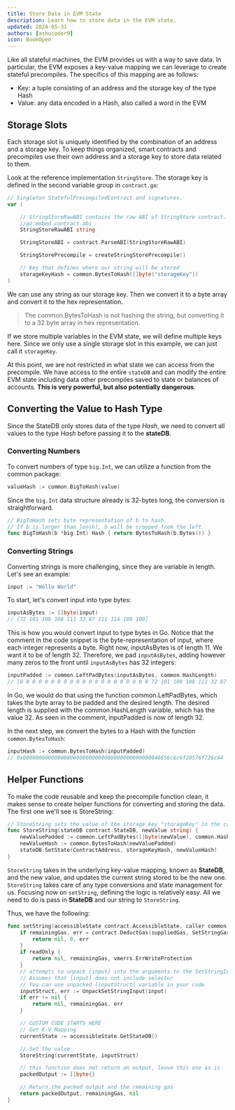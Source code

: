 ```yaml
---
title: Store Data in EVM State
description: Learn how to store data in the EVM state.
updated: 2024-05-31
authors: [ashucoder9]
icon: BookOpen
---
```


Like all stateful machines, the EVM provides us with a way to save data. In particular, the EVM exposes a key-value mapping we can leverage to create stateful precompiles. The specifics of this mapping are as follows:

- Key: a tuple consisting of an address and the storage key of the type Hash
- Value: any data encoded in a Hash, also called a word in the EVM

## Storage Slots

Each storage slot is uniquely identified by the combination of an address and a storage key. To keep things organized, smart contracts and precompiles use their own address and a storage key to store data related to them. 

Look at the reference implementation `StringStore`. The storage key is defined in the second variable group in `contract.go`:

```go
// Singleton StatefulPrecompiledContract and signatures.
var (

    // StringStoreRawABI contains the raw ABI of StringStore contract.
    //go:embed contract.abi
    StringStoreRawABI string

    StringStoreABI = contract.ParseABI(StringStoreRawABI)

    StringStorePrecompile = createStringStorePrecompile()

    // Key that defines where our string will be stored
    storageKeyHash = common.BytesToHash([]byte("storageKey"))
)
```

We can use any string as our storage key. Then we convert it to a byte array and convert it to the hex representation.

> The common.BytesToHash is not hashing the string, but converting it to a 32 byte array in hex representation.

If we store multiple variables in the EVM state, we will define multiple keys here. Since we only use a single storage slot in this example, we can just call it `storageKey`.

At this point, we are not restricted in what state we can access from the precompile. We have access to the entire `stateDB` and can modify the entire EVM state including data other precompiles saved to state or balances of accounts. **This is very powerful, but also potentially dangerous**.

## Converting the Value to Hash Type

Since the StateDB only stores data of the type *Hash*, we need to convert all values to the type *Hash* before passing it to the **stateDB**.

### Converting Numbers

To convert numbers of type `big.Int`, we can utilize a function from the common package:

```go
valueHash := common.BigToHash(value)
```

Since the `big.Int` data structure already is 32-bytes long, the conversion is straightforward.

```go
// BigToHash sets byte representation of b to hash.
// If b is larger than len(h), b will be cropped from the left.
func BigToHash(b *big.Int) Hash { return BytesToHash(b.Bytes()) }
```

### Converting Strings

Converting strings is more challenging, since they are variable in length. Let's see an example:

```go
input := "Hello World"
```

To start, let's convert input into type bytes:

```go
inputAsBytes := []byte(input) 
// [72 101 108 108 111 32 87 111 114 108 100]
```

This is how you would convert input to type bytes in Go. Notice that the comment in the code snippet is the byte-representation of input, where each integer represents a byte. Right now, inputAsBytes is of length 11. We want it to be of length 32. Therefore, we pad `inputAsBytes`, adding however many zeros to the front until `inputAsBytes` has 32 integers:

```go
inputPadded := common.LeftPadBytes(inputAsBytes, common.HashLength) 
// [0 0 0 0 0 0 0 0 0 0 0 0 0 0 0 0 0 0 0 0 0 72 101 108 108 111 32 87 111 114 108 100]
```

In Go, we would do that using the function common.LeftPadBytes, which takes the byte array to be padded and the desired length. The desired length is supplied with the common.HashLength variable, which has the value 32. As seen in the comment, inputPadded is now of length 32. 

In the next step, we convert the bytes to a Hash with the function `common.BytesToHash`:

```go
inputHash := common.BytesToHash(inputPadded) 
// 0x00000000000000000000000000000000000000000048656c6c6f20576f726c64
```

## Helper Functions

To make the code reusable and keep the precompile function clean, it makes sense to create helper functions for converting and storing the data. The first one we'll see is StoreString:

```go
// StoreString sets the value of the storage key "storageKey" in the contract storage.
func StoreString(stateDB contract.StateDB, newValue string) {
    newValuePadded := common.LeftPadBytes([]byte(newValue), common.HashLength)
    newValueHash := common.BytesToHash(newValuePadded)
    stateDB.SetState(ContractAddress, storageKeyHash, newValueHash)
}
```

`StoreString` takes in the underlying key-value mapping, known as **StateDB**, and the new value, and updates the current string stored to be the new one. `StoreString` takes care of any type conversions and state management for us. Focusing now on `setString`, defining the logic is relatively easy. All we need to do is pass in **StateDB** and our string to `StoreString`.

Thus, we have the following:

```go
func setString(accessibleState contract.AccessibleState, caller common.Address, addr common.Address, input []byte, suppliedGas uint64, readOnly bool) (ret []byte, remainingGas uint64, err error) {
    if remainingGas, err = contract.DeductGas(suppliedGas, SetStringGasCost); err != nil {
        return nil, 0, err
    }
    if readOnly {
        return nil, remainingGas, vmerrs.ErrWriteProtection
    }
    // attempts to unpack [input] into the arguments to the SetStringInput.
    // Assumes that [input] does not include selector
    // You can use unpacked [inputStruct] variable in your code
    inputStruct, err := UnpackSetStringInput(input)
    if err != nil {
        return nil, remainingGas, err
    }

    // CUSTOM CODE STARTS HERE
    // Get K-V Mapping
    currentState := accessibleState.GetStateDB()

    // Set the value
    StoreString(currentState, inputStruct)

    // this function does not return an output, leave this one as is
    packedOutput := []byte{}

    // Return the packed output and the remaining gas
    return packedOutput, remainingGas, nil
}
```

